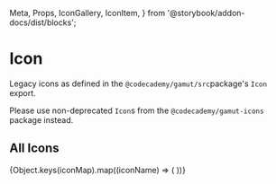   Meta,
  Props,
  IconGallery,
  IconItem,
} from '@storybook/addon-docs/dist/blocks';

<Meta title="Deprecated|Atoms/Icon" componet={Icon} />

# Icon

<StoryStatus status="deprecated" />

Legacy icons as defined in the `@codecademy/gamut/src`package's `Icon` export.

Please use non-deprecated `Icon`s from the `@codecademy/gamut-icons` package instead.

<Props of={Icon} />

## All Icons

<IconGallery>
  {Object.keys(iconMap).map((iconName) => (
    <IconItem key={iconName} name={iconName}>
      <Icon key={iconName} name={iconName} />
    </IconItem>
  ))}
</IconGallery>
